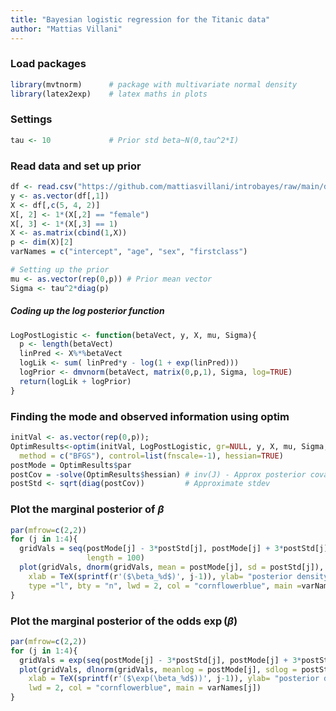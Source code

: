```yaml
---
title: "Bayesian logistic regression for the Titanic data"
author: "Mattias Villani"
---
```


### Load packages
```r
library(mvtnorm)      # package with multivariate normal density
library(latex2exp)    # latex maths in plots
```

### Settings
```r
tau <- 10             # Prior std beta~N(0,tau^2*I)
```

### Read data and set up prior
```r
df <- read.csv("https://github.com/mattiasvillani/introbayes/raw/main/data/titanic.csv", header=TRUE) 
y <- as.vector(df[,1])
X <- df[,c(5, 4, 2)]
X[, 2] <- 1*(X[,2] == "female")
X[, 3] <- 1*(X[,3] == 1)
X <- as.matrix(cbind(1,X))
p <- dim(X)[2]
varNames = c("intercept", "age", "sex", "firstclass")

# Setting up the prior
mu <- as.vector(rep(0,p)) # Prior mean vector
Sigma <- tau^2*diag(p)
```

##### Coding up the log posterior function
```r
LogPostLogistic <- function(betaVect, y, X, mu, Sigma){
  p <- length(betaVect)
  linPred <- X%*%betaVect
  logLik <- sum( linPred*y - log(1 + exp(linPred)))
  logPrior <- dmvnorm(betaVect, matrix(0,p,1), Sigma, log=TRUE)
  return(logLik + logPrior)
}
```

### Finding the mode and observed information using optim
```r
initVal <- as.vector(rep(0,p)); 
OptimResults<-optim(initVal, LogPostLogistic, gr=NULL, y, X, mu, Sigma,
  method = c("BFGS"), control=list(fnscale=-1), hessian=TRUE)
postMode = OptimResults$par
postCov = -solve(OptimResults$hessian) # inv(J) - Approx posterior covar matrix
postStd <- sqrt(diag(postCov))         # Approximate stdev
```

### Plot the marginal posterior of $\beta$
```r
par(mfrow=c(2,2))
for (j in 1:4){
  gridVals = seq(postMode[j] - 3*postStd[j], postMode[j] + 3*postStd[j], 
                 length = 100)
  plot(gridVals, dnorm(gridVals, mean = postMode[j], sd = postStd[j]), 
    xlab = TeX(sprintf(r'($\beta_%d$)', j-1)), ylab= "posterior density", 
    type ="l", bty = "n", lwd = 2, col = "cornflowerblue", main =varNames[j])
}
```

### Plot the marginal posterior of the odds $\exp(\beta)$
```r
par(mfrow=c(2,2)) 
for (j in 1:4){
  gridVals = exp(seq(postMode[j] - 3*postStd[j], postMode[j] + 3*postStd[j], length = 100))
  plot(gridVals, dlnorm(gridVals, meanlog = postMode[j], sdlog = postStd[j]), 
    xlab = TeX(sprintf(r'($\exp(\beta_%d$))', j-1)), ylab= "posterior density", type ="l", bty = "n", 
    lwd = 2, col = "cornflowerblue", main = varNames[j])
}
```